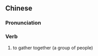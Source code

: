 {{also|聚众}}
==Chinese==
{{zh-forms|s=聚众}}

===Pronunciation===
{{zh-pron
|m=jùzhòng
|mn=chū-chiòng
|cat=v
}}

===Verb===
{{zh-verb}}

# {{lb|zh|literary}} to gather together (a group of people)